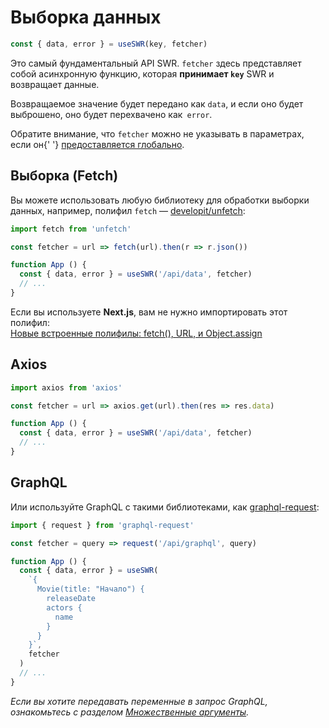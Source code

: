
# Выборка данных

```js
const { data, error } = useSWR(key, fetcher)
```

Это самый фундаментальный API SWR. `fetcher` здесь представляет собой асинхронную функцию, которая **принимает `key`** SWR и возвращает данные.

Возвращаемое значение будет передано как `data`, и если оно будет выброшено, оно будет перехвачено как` error`.

<Callout emoji="💡">
  Обратите внимание, что <code>fetcher</code> можно не указывать в параметрах, если он{' '}
  <Link href="/docs/global-configuration"><a href="/docs/global-configuration">предоставляется глобально</a></Link>.
</Callout>

## Выборка (Fetch)

Вы можете использовать любую библиотеку для обработки выборки данных, например, полифил `fetch` — [developit/unfetch](https://github.com/developit/unfetch):

```js
import fetch from 'unfetch'

const fetcher = url => fetch(url).then(r => r.json())

function App () {
  const { data, error } = useSWR('/api/data', fetcher)
  // ...
}
```

<Callout emoji="💡">
  Если вы используете <strong>Next.js</strong>, вам не нужно импортировать этот полифил:<br/>
  <a target="_blank" rel="noopener" href="https://nextjs.org/blog/next-9-1-7#new-built-in-polyfills-fetch-url-and-objectassign">Новые встроенные полифилы: fetch(), URL, и Object.assign</a>
</Callout>

## Axios

```js
import axios from 'axios'

const fetcher = url => axios.get(url).then(res => res.data)

function App () {
  const { data, error } = useSWR('/api/data', fetcher)
  // ...
}
```

## GraphQL

Или используйте GraphQL с такими библиотеками, как [graphql-request](https://github.com/prisma-labs/graphql-request):

```js
import { request } from 'graphql-request'

const fetcher = query => request('/api/graphql', query)

function App () {
  const { data, error } = useSWR(
    `{
      Movie(title: "Начало") {
        releaseDate
        actors {
          name
        }
      }
    }`,
    fetcher
  )
  // ...
}
```

_Если вы хотите передавать переменные в запрос GraphQL, ознакомьтесь с разделом [Множественные аргументы](/docs/arguments)._
